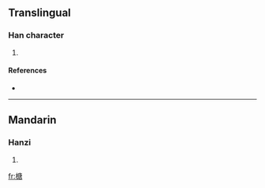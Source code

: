 ==Translingual==

===Han character===
{{Han char|rn=75|rad=木|as=10|sn=14|four=4096<sub>7</sub>|canj=木戈中口 (DILR)}}

# {{defn|Han|sort=木10}}

====References====
* {{Han ref|kx=0544.260|dkj=15282|dj=0932.090|hdz=21268.080|uh=69B6|ud=27062|bh=E1FD|bd=57853}}

----

==Mandarin==

===Hanzi===
{{cmn-hanzi|pin=[[táng]] ([[tang2]])|wg=t'ang<sup>2</sup>}}

# {{defn|Mandarin}}

[[fr:榶]]